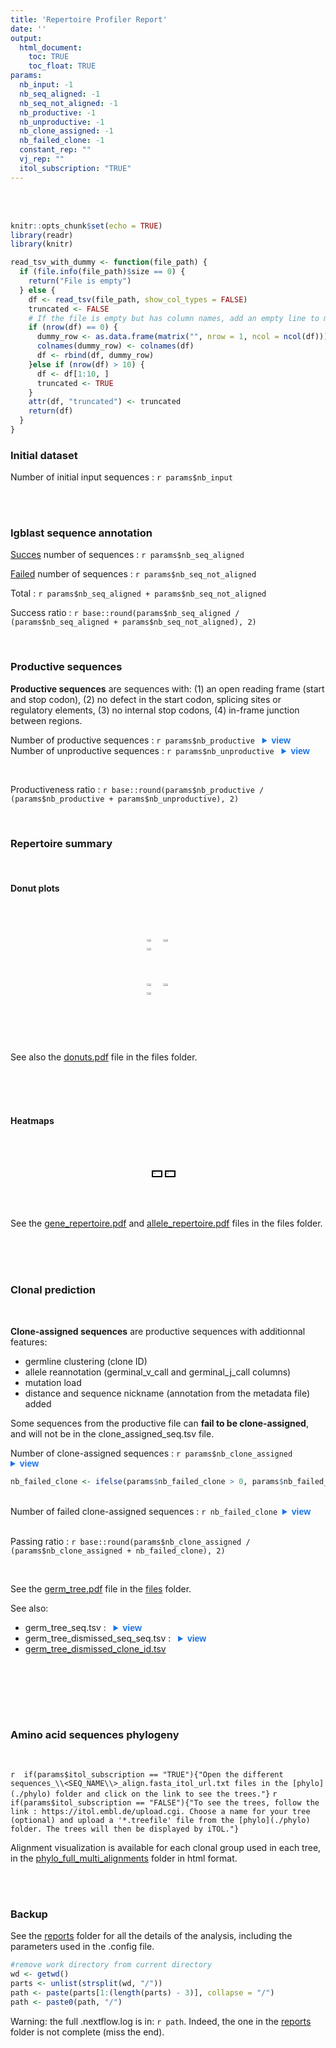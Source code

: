 ```yaml
---
title: 'Repertoire Profiler Report'
date: ''
output:
  html_document:
    toc: TRUE
    toc_float: TRUE
params:
  nb_input: -1
  nb_seq_aligned: -1
  nb_seq_not_aligned: -1
  nb_productive: -1
  nb_unproductive: -1
  nb_clone_assigned: -1
  nb_failed_clone: -1
  constant_rep: ""
  vj_rep: ""
  itol_subscription: "TRUE"
---
```


\n\n<br /><br />\n\n




[comment]: <> (The following script is used to be able to zoom on images)

<script>
  function toggleFullscreen(img) {
    if (img.classList.contains('fullscreen')) {
      img.classList.remove('fullscreen');
    } else {
      document.querySelectorAll('.fullscreen').forEach(el => el.classList.remove('fullscreen'));
      img.classList.add('fullscreen');
    }
  }
</script>
<head>
    <meta charset="UTF-8">
    <meta name="viewport" content="width=device-width, initial-scale=1.0">
    <title>Images cliquables</title>
    <style>
        .image-container {
            display: flex;
            justify-content: space-around;
            gap: 10px;
        }
        .image-container img {
            width: 33%;
            cursor: pointer;
            transition: transform 0.3s ease;
        }
        .fullscreen {
            position: fixed;
            top: 0;
            left: 0;
            width: 100vw !important;
            height: 100vh !important;
            object-fit: contain;
            background: rgba(0, 0, 0, 0.9);
            z-index: 1000;
            transform: scale(1);
        }
    </style>
</head>

[comment]: <> (End of script to zoom on images)

[comment]: <> (The following script is meant to display the tsvs in a readable way)

```r
knitr::opts_chunk$set(echo = TRUE)
library(readr)
library(knitr)

read_tsv_with_dummy <- function(file_path) {
  if (file.info(file_path)$size == 0) {
    return("File is empty")
  } else {
    df <- read_tsv(file_path, show_col_types = FALSE)
    truncated <- FALSE
    # If the file is empty but has column names, add an empty line to make the column names readable
    if (nrow(df) == 0) {
      dummy_row <- as.data.frame(matrix("", nrow = 1, ncol = ncol(df)))
      colnames(dummy_row) <- colnames(df)
      df <- rbind(df, dummy_row)
    }else if (nrow(df) > 10) {
      df <- df[1:10, ]
      truncated <- TRUE
    }
    attr(df, "truncated") <- truncated
    return(df)
  }
}
```

<style>
details.inline {display:inline-block;}
</style>

[comment]: <> (End tsv display)



### Initial dataset

Number of initial input sequences : ```r params$nb_input```

<br><br>

### Igblast sequence annotation


[Succes](files/igblast_aligned_seq_name.tsv) number of sequences : ```r params$nb_seq_aligned```

[Failed](files/igblast_unaligned_seq_name.tsv) number of sequences : ```r params$nb_seq_not_aligned```

Total : ```r params$nb_seq_aligned + params$nb_seq_not_aligned```

Success ratio : ```r base::round(params$nb_seq_aligned / (params$nb_seq_aligned + params$nb_seq_not_aligned), 2)```



<br>

### Productive sequences

**Productive sequences** are sequences with: (1) an open reading frame (start and stop codon), (2) no defect in the start codon, splicing sites or regulatory elements, (3) no internal stop codons, (4) in-frame junction between regions. <br>


Number of productive sequences : ```r params$nb_productive``` &nbsp; <details class="inline"><summary style="color: #1a73e8; font-family: Arial, sans-serif; font-size: 1em; font-weight: bold;">view</summary>
<span style="color:green">*productive_seq.tsv file in the [files](./files) folder*</span>
```r
df <- read_tsv_with_dummy("files/productive_seq.tsv")
if (is.data.frame(df) && attr(df, "truncated")) {
  cat("\n**(Note: Table truncated to 10 rows. Full file available in the [files](./files) folder.)**\n\n")
}
kable(df, format = "markdown", row.names = FALSE)
```
</details>
<br>
Number of unproductive sequences : ```r params$nb_unproductive``` &nbsp; <details class="inline"><summary style="color: #1a73e8; font-family: Arial, sans-serif; font-size: 1em; font-weight: bold;">view</summary>
<span style="color:green">*unproductive_seq.tsv file in the [files](./files) folder*</span>
```r
df <- read_tsv_with_dummy("files/unproductive_seq.tsv")
if (is.data.frame(df) && attr(df, "truncated")) {
  cat("\n**(Note: Table truncated to 10 rows. Full file available in the [files](./files) folder.)**\n\n")
}
kable(df, format = "markdown", row.names = FALSE)
```
</details>
<br>


Productiveness ratio : ```r base::round(params$nb_productive / (params$nb_productive + params$nb_unproductive), 2)```

<br>


### Repertoire summary

<br>

#### Donut plots

<br>


<div class="image-container">
  <img src="vj_gene_all_donutchart.png" onclick="toggleFullscreen(this)" />
  <img src="vj_gene_annotated_donutchart.png" onclick="toggleFullscreen(this)" />
  <img src="vj_gene_tree_donutchart.png" onclick="toggleFullscreen(this)" />
</div>
<div class="image-container">
  <img src="c_gene_all_donutchart.png" onclick="toggleFullscreen(this)" />
  <img src="c_gene_annotated_donutchart.png" onclick="toggleFullscreen(this)" />
  <img src="c_gene_tree_donutchart.png" onclick="toggleFullscreen(this)" />
</div>

<br><br>

See also the [donuts.pdf](files/donuts.pdf) file in the files folder.

<br><br><br>

#### Heatmaps

<br>

<div class="image-container"> 
  <img src="`r params$constant_rep`" onclick="toggleFullscreen(this)" style="border: 2px solid black; width: 25%;"/> 
  <img src="`r params$vj_rep`" onclick="toggleFullscreen(this)" style="border: 2px solid black; width: 25%"/> 
</div>

<br />

See the [gene_repertoire.pdf](files/gene_repertoire.pdf) and [allele_repertoire.pdf](files/allele_repertoire.pdf) files in the files folder.

<br><br><br>

###  Clonal prediction 

<br>

**Clone-assigned sequences** are productive sequences with additionnal features:<br /><ul><li>germline clustering (clone ID)<br /></li><li>allele reannotation (germinal_v_call and germinal_j_call columns)<br /></li><li>mutation load<br /></li><li>distance and sequence nickname (annotation from the metadata file) added<br></ul>

Some sequences from the productive file can **fail to be clone-assigned**, and will not be in the clone_assigned_seq.tsv file. 

Number of clone-assigned sequences : ```r params$nb_clone_assigned```&nbsp; <details class="inline"><summary style="color: #1a73e8; font-family: Arial, sans-serif; font-size: 1em; font-weight: bold;">view</summary>
<span style="color:green">*clone_assigned_seq.tsv file in the [files](./files) folder*</span>
```r
df <- read_tsv_with_dummy("files/clone_assigned_seq.tsv")
if (is.data.frame(df) && attr(df, "truncated")) {
  cat("\n**(Note: Table truncated to 10 rows. Full file available in the [files](./files) folder.)**\n\n")
}
kable(df, format = "markdown", row.names = FALSE)
```
</details>
```r
nb_failed_clone <- ifelse(params$nb_failed_clone > 0, params$nb_failed_clone, 0)
```
<br>
Number of failed clone-assigned sequences : ```r nb_failed_clone```&nbsp; <details class="inline"><summary style="color: #1a73e8; font-family: Arial, sans-serif; font-size: 1em; font-weight: bold;">view</summary>
<span style="color:green">*non_clone_assigned_sequence.tsv file in the [files](./files) folder*</span>
```r
df <- read_tsv_with_dummy("files/non_clone_assigned_sequence.tsv")
if (is.data.frame(df) && attr(df, "truncated")) {
  cat("\n**(Note: Table truncated to 10 rows. Full file available in the [files](./files) folder.)**\n\n")
}
kable(df, format = "markdown", row.names = FALSE)
```
</details>
<br>
Passing ratio : ```r base::round(params$nb_clone_assigned / (params$nb_clone_assigned + nb_failed_clone), 2)```

<br>

See the [germ_tree.pdf](files/germ_tree.pdf) file in the [files](./files) folder.
<br>

See also:<br /><ul><li>
germ_tree_seq.tsv : &nbsp; <details class="inline"><summary style="color: #1a73e8; font-family: Arial, sans-serif; font-size: 1em; font-weight: bold;">view</summary>
```r
df <- read_tsv_with_dummy("files/germ_tree_seq.tsv")
if (is.data.frame(df) && attr(df, "truncated")) {
  cat("\n**(Note: Table truncated to 10 rows. Full file available in the [files](./files) folder.)**\n\n")
}
kable(df, format = "markdown", row.names = FALSE)
```
</details><br /></li>
<li>
germ_tree_dismissed_seq_seq.tsv : &nbsp; <details class="inline"><summary style="color: #1a73e8; font-family: Arial, sans-serif; font-size: 1em; font-weight: bold;">view</summary>
```r
df <- read_tsv_with_dummy("files/germ_tree_dismissed_seq.tsv")
if (is.data.frame(df) && attr(df, "truncated")) {
  cat("\n**(Note: Table truncated to 10 rows. Full file available in the [files](./files) folder.)**\n\n")
}
kable(df, format = "markdown", row.names = FALSE)
```
</details><br /></li>
<li>[germ_tree_dismissed_clone_id.tsv](files/germ_tree_dismissed_clone_id.tsv)</li></ul>

<br>

[comment]: <> (This text is commented because cdr3 alignments are in development)
[comment]: <> (**Sequence alignment** displays are available in the [cdr3_multi_alignments](./cdr3_multi_alignments) folder. The HTML files present the alignment visualizations, while the FASTA files contain the corresponding sequences for each clonal group.)
[comment]: <> (End cdr3 text)

<br><br><br>

###  Amino acid sequences phylogeny 
<br>

`r  if(params$itol_subscription == "TRUE"){"Open the different sequences_\\<SEQ_NAME\\>_align.fasta_itol_url.txt files in the [phylo](./phylo) folder and click on the link to see the trees."}`
`r  if(params$itol_subscription == "FALSE"){"To see the trees, follow the link : https://itol.embl.de/upload.cgi. Choose a name for your tree (optional) and upload a '*.treefile' file from the [phylo](./phylo) folder. The trees will then be displayed by iTOL."}`

Alignment visualization is available for each clonal group used in each tree, in the [phylo_full_multi_alignments](./phylo_full_multi_alignments) folder in html format.

<br><br>

###  Backup


See the [reports](./reports) folder for all the details of the analysis, including the parameters used in the .config file.
```r
#remove work directory from current directory
wd <- getwd()
parts <- unlist(strsplit(wd, "/"))
path <- paste(parts[1:(length(parts) - 3)], collapse = "/")
path <- paste0(path, "/")
```
Warning: the full .nextflow.log is in: ```r path```. Indeed, the one in the [reports](./reports) folder is not complete (miss the end).


<br /><br />

<style>
  #TOC { max-width: 200px !important;}
  /* .tocify-item { font-size: 100% !important; } */
</style>

<style> 
  body .container, body .container-fluid { max-width: 90% !important; width: 100% !important; margin: 0 auto;  } 
</style>

<style>
  .toc-content.col-xs-12.col-sm-8.col-md-9 { margin-left: 10px !important; padding-left: 0 !important; } 
</style>

<style> /* Force a fixated width, float left and add space on the right */ .col-xs-12.col-sm-4.col-md-3 { width: 250px !important; float: left; margin-right: 20px; /* reduce interior margin */ padding: 5px; } </style>
